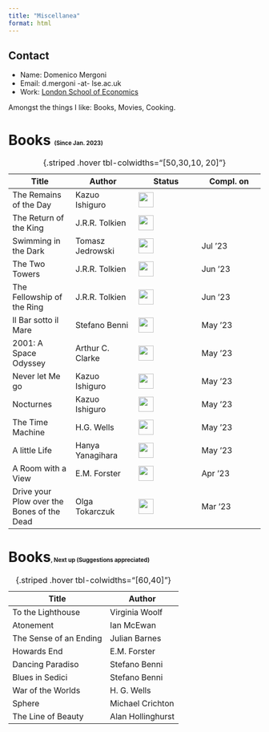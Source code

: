 ```yaml
---
title: "Miscellanea"
format: html
---
```


::: column-margin
::: callout-note
## Contact

-   Name: Domenico Mergoni
-   Email: d.mergoni -at- lse.ac.uk
-   Work: [London School of Economics](https://www.lse.ac.uk/mathematics)
:::
:::

Amongst the things I like: Books, Movies, Cooking.

<h1>Books <small><small><small><small><small> (Since Jan. 2023)</small></small></small></small></small></h1>

| Title | Author  |  Status | Compl. on |
|---------------|---------------|---------------|---------------|
| The Remains of the Day  | Kazuo Ishiguro  | ![](../images/50.png){width="0.8cm"}  | |
| The Return of the King | J.R.R. Tolkien  | ![](../images/100.png){width="0.8cm"}  | |
| Swimming in the Dark  | Tomasz Jedrowski  | ![](../images/100.png){width="0.8cm"}  |  Jul '23 |
| The Two Towers | J.R.R. Tolkien  | ![](../images/100.png){width="0.8cm"}  | Jun '23 |
| The Fellowship of the Ring | J.R.R. Tolkien  | ![](../images/100.png){width="0.8cm"}  | Jun '23 |
| Il Bar sotto il Mare  | Stefano Benni  | ![](../images/100.png){width="0.8cm"}  | May '23 |
| 2001: A Space Odyssey  | Arthur C. Clarke  | ![](../images/100.png){width="0.8cm"}  | May '23 |
| Never let Me go  | Kazuo Ishiguro  | ![](../images/100.png){width="0.8cm"}  | May '23 |
| Nocturnes  | Kazuo Ishiguro  | ![](../images/100.png){width="0.8cm"}  | May '23 |
| The Time Machine  | H.G. Wells  | ![](../images/100.png){width="0.8cm"}  | May '23 |
| A little Life | Hanya Yanagihara  | ![](../images/100.png){width="0.8cm"}  | May '23 |
| A Room with a View  | E.M. Forster  | ![](../images/100.png){width="0.8cm"}  | Apr '23 |
|Drive your Plow over the Bones of the Dead | Olga Tokarczuk | ![](../images/100.png){width="0.8cm"}| Mar '23 |
: {.striped .hover tbl-colwidths="\[50,30,10, 20\]"}

<h1>Books<small><small><small><small><small>, Next up (Suggestions appreciated)</small></small></small></small></small></h1>
| Title | Author  | 
|---------------|---------------|
|  To the Lighthouse | Virginia Woolf |
| Atonement | Ian McEwan |
| The Sense of an Ending | Julian Barnes |
| Howards End | E.M. Forster |
| Dancing Paradiso | Stefano Benni |
| Blues in Sedici | Stefano Benni |
| War of the Worlds | H. G. Wells |
| Sphere  | Michael Crichton  |
| The Line of Beauty | Alan Hollinghurst |
: {.striped .hover tbl-colwidths="\[60,40\]"}



















